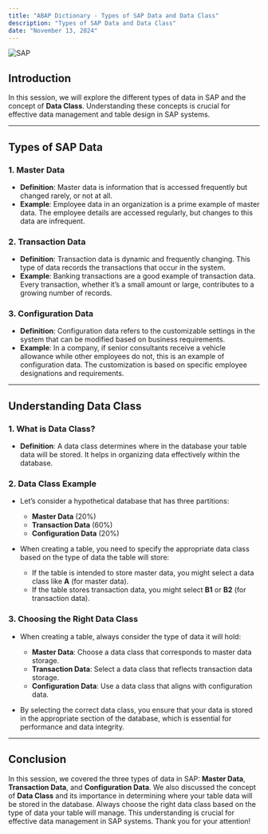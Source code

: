 ```yaml
---
title: "ABAP Dictionary - Types of SAP Data and Data Class"
description: "Types of SAP Data and Data Class"
date: "November 13, 2024"
---
```

![SAP](https://succulent-stove-12a.notion.site/image/https%3A%2F%2Fprod-files-secure.s3.us-west-2.amazonaws.com%2F8bbce9c0-45a0-4162-9a90-243dce2dbe85%2F3a20fc21-1fd6-4168-9094-270b2920c51d%2FSAP_2011_logo.svg.png?table=block&id=14f7c3e9-c0a8-80a8-b232-d6ef8f968d52&spaceId=8bbce9c0-45a0-4162-9a90-243dce2dbe85&userId=&cache=v2)

## Introduction
In this session, we will explore the different types of data in SAP and the concept of **Data Class**. Understanding these concepts is crucial for effective data management and table design in SAP systems.

---

## Types of SAP Data

### 1. Master Data
- **Definition**: Master data is information that is accessed frequently but changed rarely, or not at all.
- **Example**: Employee data in an organization is a prime example of master data. The employee details are accessed regularly, but changes to this data are infrequent.

### 2. Transaction Data
- **Definition**: Transaction data is dynamic and frequently changing. This type of data records the transactions that occur in the system.
- **Example**: Banking transactions are a good example of transaction data. Every transaction, whether it’s a small amount or large, contributes to a growing number of records.

### 3. Configuration Data
- **Definition**: Configuration data refers to the customizable settings in the system that can be modified based on business requirements.
- **Example**: In a company, if senior consultants receive a vehicle allowance while other employees do not, this is an example of configuration data. The customization is based on specific employee designations and requirements.

---

## Understanding Data Class

### 1. What is Data Class?
- **Definition**: A data class determines where in the database your table data will be stored. It helps in organizing data effectively within the database.

### 2. Data Class Example
- Let’s consider a hypothetical database that has three partitions:
  - **Master Data** (20%)
  - **Transaction Data** (60%)
  - **Configuration Data** (20%)

- When creating a table, you need to specify the appropriate data class based on the type of data the table will store:
  - If the table is intended to store master data, you might select a data class like **A** (for master data).
  - If the table stores transaction data, you might select **B1** or **B2** (for transaction data).

### 3. Choosing the Right Data Class
- When creating a table, always consider the type of data it will hold:
  - **Master Data**: Choose a data class that corresponds to master data storage.
  - **Transaction Data**: Select a data class that reflects transaction data storage.
  - **Configuration Data**: Use a data class that aligns with configuration data.

- By selecting the correct data class, you ensure that your data is stored in the appropriate section of the database, which is essential for performance and data integrity.

---

## Conclusion
In this session, we covered the three types of data in SAP: **Master Data**, **Transaction Data**, and **Configuration Data**. We also discussed the concept of **Data Class** and its importance in determining where your table data will be stored in the database. Always choose the right data class based on the type of data your table will manage. This understanding is crucial for effective data management in SAP systems. Thank you for your attention!